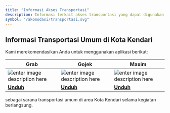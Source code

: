 ```yaml
---
title: "Informasi Akses Transportasi"
description: Informasi terkait akses transportasi yang dapat digunakan selama kegiatan
symbol: "/akomodasi/transportasi.svg"
---
```


## Informasi Transportasi Umum di Kota Kendari

Kami merekomendasikan Anda untuk menggunakan aplikasi berikut:


|Grab|Gojek|Maxim|
|--|--|--|
|![enter image description here](https://play-lh.googleusercontent.com/4ldfAPblIiYx_2Evd0GiXIdUHz0ODDXiM0nns0Bp8GoLmyLTxjmgrmJyaqDi3WjEJmUJ=w240-h480-rw)|![enter image description here](https://play-lh.googleusercontent.com/7geaWzM1Oz6fPZ4LvgNptt7Ds2mwm7hbeItlPGYGrhdUQfIe06BK0O4jS9ZDgoTAvIU=w240-h480-rw)|![enter image description here](https://play-lh.googleusercontent.com/bRDRVxur-TaSGjNFs_UNbtE4lsmmXFNTPFHwYCifSkit-TDcpMK24iMUixN3zJ_Phdbl=w240-h480-rw)|
|**[Unduh](https://play.google.com/store/apps/details?id=com.grabtaxi.passenger&hl=id&gl=US&pli=1)**|**[Unduh](https://play.google.com/store/apps/details?id=com.gojek.app&hl=id&gl=US)**|**[Unduh](https://play.google.com/store/apps/details?id=com.taxsee.taxsee&hl=id&gl=US)**|

sebagai sarana transportasi umum di area Kota Kendari selama kegiatan berlangsung.
